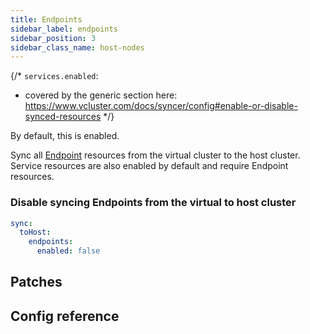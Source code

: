 ```yaml
---
title: Endpoints
sidebar_label: endpoints
sidebar_position: 3
sidebar_class_name: host-nodes
---
```



<TenancySupport hostNodes="true" />

{/*
`services.enabled`:
- covered by the generic section here: https://www.vcluster.com/docs/syncer/config#enable-or-disable-synced-resources
*/}

By default, this is enabled.

Sync all [Endpoint](https://kubernetes.io/docs/concepts/services-networking/service/#endpoints) resources from the virtual cluster to the host cluster. Service resources are also enabled by default and require Endpoint resources.

### Disable syncing Endpoints from the virtual to host cluster

```YAML
sync:
  toHost:
    endpoints:
      enabled: false
```

## Patches

<Patches resource="endpoints" path="metadata.annotations[*]" direction="toHost"  />

## Config reference

<Endpoints/>
